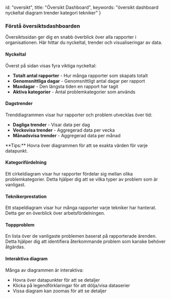   id: "oversikt",
  title: "Översikt Dashboard",
  keywords: "översikt dashboard nyckeltal diagram trender kategori tekniker"
}

### Förstå översiktsdashboarden

Översiktssidan ger dig en snabb överblick över alla rapporter i organisationen. Här hittar du nyckeltal, trender och visualiseringar av data.

#### Nyckeltal

Överst på sidan visas fyra viktiga nyckeltal:

- **Totalt antal rapporter** - Hur många rapporter som skapats totalt
- **Genomsnittliga dagar** - Genomsnittligt antal dagar per rapport
- **Maxdagar** - Den längsta tiden en rapport har tagit
- **Aktiva kategorier** - Antal problemkategorier som används


<NyckeltalKortDemo />

#### Dagstrender

Trenddiagrammen visar hur rapporter och problem utvecklas över tid:

- **Dagliga trender** - Visar data per dag
- **Veckovisa trender** - Aggregerad data per vecka
- **Månadsvisa trender** - Aggregerad data per månad

<HelpTip variant="tip">
**Tips:** Hovra över diagrammen för att se exakta värden för varje datapunkt.
</HelpTip>

#### Kategorifördelning

Ett cirkeldiagram visar hur rapporter fördelar sig mellan olika problemkategorier. Detta hjälper dig att se vilka typer av problem som är vanligast.

<HelpImagePlaceholder caption="Cirkeldiagram över kategorifördelning" />

#### Teknikerprestation

Ett stapeldiagram visar hur många rapporter varje tekniker har hanterat. Detta ger en överblick över arbetsfördelningen.

#### Toppproblem

En lista över de vanligaste problemen baserat på rapporterade ärenden. Detta hjälper dig att identifiera återkommande problem som kanske behöver åtgärdas.

#### Interaktiva diagram

Många av diagrammen är interaktiva:

- Hovra över datapunkter för att se detaljer
- Klicka på legendförklaringar för att dölja/visa dataserier
- Vissa diagram kan zoomas för att se detaljer
